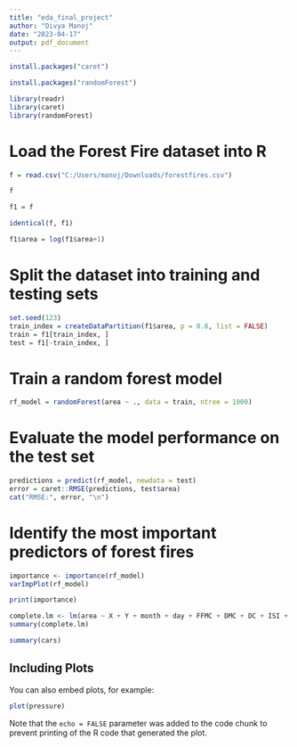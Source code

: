 ---
title: "eda_final_project"
author: "Divya Manoj"
date: "2023-04-17"
output: pdf_document
---
```{r}
install.packages("caret")
```
```{r}
install.packages("randomForest")
```


```{r}
library(readr)
library(caret)
library(randomForest)
```
# Load the Forest Fire dataset into R
```{r}
f = read.csv("C:/Users/manoj/Downloads/forestfires.csv")
```

```{r}
f
```

```{r}
f1 = f
```
```{r}
identical(f, f1)  
```
```{r}
f1$area = log(f1$area+1)
```


# Split the dataset into training and testing sets
```{r}
set.seed(123)
train_index = createDataPartition(f1$area, p = 0.8, list = FALSE)
train = f1[train_index, ]
test = f1[-train_index, ]
```

# Train a random forest model
```{r}
rf_model = randomForest(area ~ ., data = train, ntree = 1000)
```

# Evaluate the model performance on the test set
```{r}
predictions = predict(rf_model, newdata = test)
error = caret::RMSE(predictions, test$area)
cat("RMSE:", error, "\n")
```
# Identify the most important predictors of forest fires
```{r}
importance <- importance(rf_model)
varImpPlot(rf_model)
```
```{r}
print(importance)
```
```{r}
complete.lm <- lm(area ~ X + Y + month + day + FFMC + DMC + DC + ISI + temp + RH + wind + rain, data=f1)
summary(complete.lm)
```


```{r cars}
summary(cars)
```

## Including Plots

You can also embed plots, for example:

```{r pressure, echo=FALSE}
plot(pressure)
```

Note that the `echo = FALSE` parameter was added to the code chunk to prevent printing of the R code that generated the plot.
